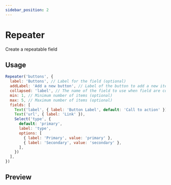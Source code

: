 ```yaml
---
sidebar_position: 2
---
```


# Repeater

Create a repeatable field

## Usage

```js
Repeater('buttons', {
  label: 'Buttons', // Label for the field (optional)
  addLabel: 'Add a new button', // Label of the button to add a new item (optional)
  collapsed: 'label', // The name of the field to use when field are collapsed (optional)
  min: 1, // Minimum number of items (optional)
  max: 5, // Maximum number of items (optional)
  fields: [
    Text('label', { label: 'Button Label', default: 'Call to action' }),
    Text('url', { label: 'Link' }),
    Select('type', {
      default: 'primary',
      label: 'type',
      options: [
        { label: 'Primary', value: 'primary' },
        { label: 'Secondary', value: 'secondary' },
      ],
    })
  ],
})
```

## Preview


<RepeaterPreview />
